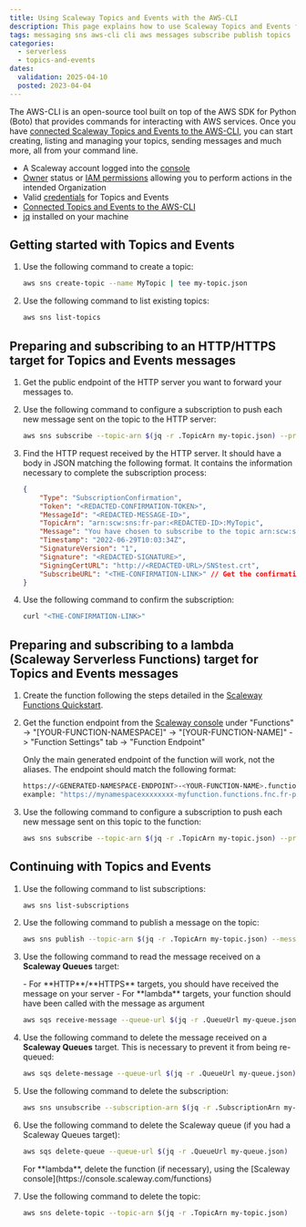 ```yaml
---
title: Using Scaleway Topics and Events with the AWS-CLI
description: This page explains how to use Scaleway Topics and Events for creating topics and sending and receiving messages with the AWS CLI
tags: messaging sns aws-cli cli aws messages subscribe publish topics
categories: 
  - serverless
  - topics-and-events
dates:
  validation: 2025-04-10
  posted: 2023-04-04
---
```



The AWS-CLI is an open-source tool built on top of the AWS SDK for Python (Boto) that provides commands for interacting with AWS services. Once you have [connected Scaleway Topics and Events to the AWS-CLI](/topics-and-events/api-cli/connect-aws-cli/), you can start creating, listing and managing your topics, sending messages and much more, all from your command line.

<Requirements />

- A Scaleway account logged into the [console](https://console.scaleway.com)
- [Owner](/iam/concepts/#owner) status or [IAM permissions](/iam/concepts/#permission) allowing you to perform actions in the intended Organization
- Valid [credentials](/topics-and-events/how-to/create-credentials/) for Topics and Events
- [Connected Topics and Events to the AWS-CLI](/topics-and-events/api-cli/connect-aws-cli/)
- [jq](https://stedolan.github.io/jq/download/) installed on your machine


## Getting started with Topics and Events

1. Use the following command to create a topic:

    ```sh
    aws sns create-topic --name MyTopic | tee my-topic.json
    ```

2. Use the following command to list existing topics:

    ```sh
    aws sns list-topics
    ```

## Preparing and subscribing to an HTTP/HTTPS target for Topics and Events messages

1. Get the public endpoint of the HTTP server you want to forward your messages to.

2. Use the following command to configure a subscription to push each new message sent on the topic to the HTTP server:

    ```sh
    aws sns subscribe --topic-arn $(jq -r .TopicArn my-topic.json) --protocol http --notification-endpoint <YOUR-HTTP-ENDPOINT> | tee my-subscription.json
    ```

3. Find the HTTP request received by the HTTP server. It should have a body in JSON matching the following format. It contains the information necessary to complete the subscription process:

    ```json
    {
        "Type": "SubscriptionConfirmation",
        "Token": "<REDACTED-CONFIRMATION-TOKEN>",
        "MessageId": "<REDACTED-MESSAGE-ID>",
        "TopicArn": "arn:scw:sns:fr-par:<REDACTED-ID>:MyTopic",
        "Message": "You have chosen to subscribe to the topic arn:scw:sns:fr-par:<REDACTED-ID>:MyTopic.\nTo confirm the subscription, visit the SubscribeURL included in this message.",
        "Timestamp": "2022-06-29T10:03:34Z",
        "SignatureVersion": "1",
        "Signature": "<REDACTED-SIGNATURE>",
        "SigningCertURL": "http://<REDACTED-URL>/SNStest.crt",
        "SubscribeURL": "<THE-CONFIRMATION-LINK>" // Get the confirmation link located here
    }
    ```

4. Use the following command to confirm the subscription:

    ```sh
    curl "<THE-CONFIRMATION-LINK>"
    ```

## Preparing and subscribing to a lambda (Scaleway Serverless Functions) target for Topics and Events messages

1. Create the function following the steps detailed in the [Scaleway Functions Quickstart](/serverless-functions/quickstart/).

2. Get the function endpoint from the [Scaleway console](https://console.scaleway.com/functions) under "Functions" -> "[YOUR-FUNCTION-NAMESPACE]" -> "[YOUR-FUNCTION-NAME]" -> "Function Settings" tab -> "Function Endpoint"

    <Message type="important">
    Only the main generated endpoint of the function will work, not the aliases. The endpoint should match the following format:

    ```sh
    https://<GENERATED-NAMESPACE-ENDPOINT>-<YOUR-FUNCTION-NAME>.functions.fnc.fr-par.scw.cloud
    example: "https://mynamespacexxxxxxxx-myfunction.functions.fnc.fr-par.scw.cloud)"
    ```
    </Message>

3. Use the following command to configure a subscription to push each new message sent on this topic to the function:

    ```sh
    aws sns subscribe --topic-arn $(jq -r .TopicArn my-topic.json) --protocol lambda --notification-endpoint <YOUR-FUNCTION-ENDPOINT> | tee my-subscription.json

    ```
    
## Continuing with Topics and Events

1. Use the following command to list subscriptions:

    ```sh
    aws sns list-subscriptions
    ```

2. Use the following command to publish a message on the topic:

    ```sh
    aws sns publish --topic-arn $(jq -r .TopicArn my-topic.json) --message "Hello world!" --message-deduplication-id $(date +%s)
    ```

3. Use the following command to read the message received on a **Scaleway Queues** target:

    <Message type ="note">
        - For **HTTP**/**HTTPS** targets, you should have received the message on your server
        - For **lambda** targets, your function should have been called with the message as argument
    </Message>

    ```sh
    aws sqs receive-message --queue-url $(jq -r .QueueUrl my-queue.json) | tee message1.json
    ```

4. Use the following command to delete the message received on a **Scaleway Queues** target. This is necessary to prevent it from being re-queued:

    ```sh
    aws sqs delete-message --queue-url $(jq -r .QueueUrl my-queue.json) --receipt-handle $(jq -r .Messages[0].ReceiptHandle message1.json)
    ```

5. Use the following command to delete the subscription:

    ```sh
    aws sns unsubscribe --subscription-arn $(jq -r .SubscriptionArn my-subscription.json)
    ```

6. Use the following command to delete the Scaleway queue (if you had a Scaleway Queues target):

    ```sh
    aws sqs delete-queue --queue-url $(jq -r .QueueUrl my-queue.json)
    ```

    <Message type="tip">
    For **lambda**, delete the function (if necessary), using the [Scaleway console](https://console.scaleway.com/functions)
    </Message>

7. Use the following command to delete the topic:

    ```sh
    aws sns delete-topic --topic-arn $(jq -r .TopicArn my-topic.json)
    ```
